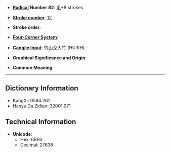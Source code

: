 * '''[[Wiktionary:Chinese radical index| Radical]] Number 82''': [[Wiktionary:Chinese radical index 毛|毛]]+8 strokes

* '''[[Wiktionary:Chinese total strokes index|Stroke number]]''': [[Wiktionary:Chinese total strokes index 12|12]]

* '''Stroke order''': 

* '''[[Wiktionary:Chinese four corner index|Four-Corner System]]''': 

* '''[[Wiktionary:Chinese Cangjie index|Cangjie input]]''': 竹山戈大竹 (HUIKH)

* '''Graphical Significance and Origin''': 

* '''Common Meaning'''

----

== Dictionary Information ==

* KangXi: 0594.261
* Hanyu Da Zidian: 32001.071

== Technical Information ==

* '''Unicode''':
** Hex: 6BF6
** Decimal: 27638